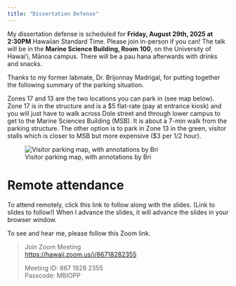 ```yaml
---
title: "Dissertation Defense"
---
```


My dissertation defense is scheduled for **Friday, August 29th, 2025 at 2:30PM** Hawaiian Standard Time. Please join in-person if you can! The talk will be in the **Marine Science Building, Room 100**, on the University of Hawaiʻi, Mānoa campus. There will be a pau hana afterwards with drinks and snacks. 

Thanks to my former labmate, Dr. Brijonnay Madrigal, for putting together the following summary of the parking situation.

Zones 17 and 13 are the two locations you can park in (see map below). Zone 17 is in the structure and is a $5 flat-rate (pay at entrance kiosk) and you will just have to walk across Dole street and through lower campus to get to the Marine Sciences Building (MSB). It is about a 7-min walk from the parking structure. The other option is to park in Zone 13 in the green, visitor stalls which is closer to MSB but more expensive ($3 per 1/2 hour).

![Visitor parking map, with annotations by Bri](visitorPermitZonesMap_BM.png)

# Remote attendance

To attend remotely, click this link to follow along with the slides. (Link to slides to follow!) When I advance the slides, it will advance the slides in your browser window.

To see and hear me, please follow this Zoom link.

> Join Zoom Meeting <br>
> <https://hawaii.zoom.us/j/86718282355>
> 
> Meeting ID: 867 1828 2355<br>
> Passcode: MBIOPP

